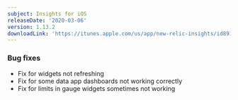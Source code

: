 ```yaml
---
subject: Insights for iOS
releaseDate: '2020-03-06'
version: 1.13.2
downloadLink: 'https://itunes.apple.com/us/app/new-relic-insights/id891431652?mt=8'
---
```


### Bug fixes

* Fix for widgets not refreshing
* Fix for some data app dashboards not working correctly
* Fix for limits in gauge widgets sometimes not working
